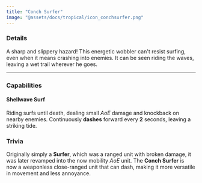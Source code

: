 ```yaml
---
title: "Conch Surfer"
image: "@assets/docs/tropical/icon_conchsurfer.png"
---
```


### Details

A sharp and slippery hazard! This energetic wobbler can't resist surfing, even when it means crashing into enemies. It can be seen riding the waves, leaving a wet trail wherever he goes.

---

### Capabilities

<Tabs client:load>

<Tab name="Passive">

#### Shellwave Surf

Riding surfs until death, dealing small *AoE* damage and knockback on nearby enemies. Continuously **dashes** forward every **2** seconds, leaving a striking tide.

</Tab>

</Tabs>

### Trivia

<Accordion client:load title="Surf Changes?">

Originally simply a **Surfer**, which was a ranged unit with broken damage, it was later revamped into the now mobility *AoE* unit. The **Conch Surfer** is now a weaponless close-ranged unit that can dash, making it more versatile in movement and less annoyance.

</Accordion>
